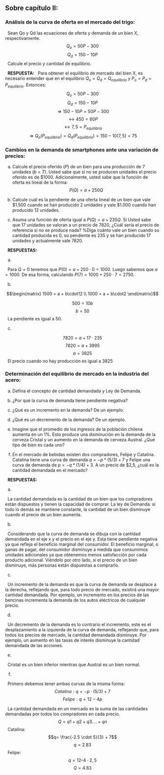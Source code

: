 ## Sobre capítulo II:

### Análisis de la curva de oferta en el mercado del trigo:

  Sean Qo y Qd las ecuaciones de oferta y demanda de un bien X, respectivamente. $$Q_o = 50P-300$$ $$Q_d=150-10P$$   Calcule el precio y cantidad de equilibrio.

  **RESPUESTA:**   Para obtener el equilibrio de mercado del bien X, es necesario entender que en el equilibrio $Q_o = Q_d=Q_{equilibrio}$ y $P_o = P_d=P_{equilibrio}$. Entonces: $$Q_o = 50P-300$$ $$Q_d=150-10P$$ $$\Rightarrow 150 -10P=50P-300$$ $$ \leftrightarrow 450=60P$$ $$ \leftrightarrow 7,5=P_{equilibrio}$$ $$\Rightarrow Q_o(P_{equilibrio})=Q_d(P_{equilibrio})=150 -10(7,5)=75$$

### Cambios en la demanda de smartphones ante una variación de precios:

a)  Calcule el precio oferido ($P$) de un bien para una producción de 7 unidades ($b=7$). Usted sabe que si no se producen unidades el precio oferido es de \$1000. Adicionalmente, usted sabe que la función de oferta es lineal de la forma: $$P(Q)=a+250Q$$

b)  Calcule cuál es la pendiente de una oferta lineal de un bien que vale \$1.500 cuando se han producido 2 unidades y vale \$1.000 cuando han producido 12 unidades.

c)  Asuma una función de oferta igual a $P(Q)=a+235Q$. Si Usted sabe que 17 unidades se valoran a un precio de 7820, ¿Cuál sería el precio de referencia si no se produce nada? %Diga cuánto vale un bien cuando su cantidad producida es 0, su pendiente es 235 y se han producido 17 unidades y actualmente vale 7820.

  **RESPUESTAS:**

a)  

  Para $Q=0$ tenemos que $P(0)=a+250\cdot 0=1000$. Luego sabemos que $a=1000$. De esa forma, calculando $P(7)=1000+250\cdot7=2750.$

b)  

$$\begin{matrix}
        1500 = a + b\cdot12  \\
        1000 = a + b\cdot2 
\end{matrix}$$

$$500 = 10b$$ $$b=50$$   La pendiente es igual a 50.

c)  

$$7820=a+17\cdot235$$ $$7820=a+3995$$ $$a=3825$$   El precio cuando no hay producción es igual a 3825

### Determinación del equilibrio de mercado en la industria del acero:

a)  Defina el concepto de cantidad demandada y Ley de Demanda.

b)  ¿Por qué la curva de demanda tiene pendiente negativa?

c)  ¿Qué es un incremento en la demanda? De un ejemplo.

d)  ¿Qué es un decremento de la demanda? De un ejemplo.

e)  Imagine que el promedio de los ingresos de la población chilena aumenta en un 1%. Esto produce una disminución en la demanda de la cerveza Cristal y un aumento en la demanda de cerveza Austral. ¿Qué tipo de bien es cada uno?

f)  En el mercado de bebidas existen dos compradores, Felipe y Catalina. Catalina tiene una curva de demanda $q = -p*(5/3) + 7$ y Felipe una curva de demanda de $p= -q*(1/4) + 3$. A un precio de \$2,5, ¿cuál es la cantidad demandada en el mercado?

  **RESPUESTAS:**

a)  

  La cantidad demandada es la cantidad de un bien que los compradores están dispuestos y tienen la capacidad de comprar. La ley de Demanda: si todo lo demás se mantiene constante, la cantidad de un bien disminuye cuando el precio de un bien aumenta.

b)  

  Considerando que la curva de demanda se dibuja con la cantidad demandada en el eje x y el precio en el eje y. Esta tiene pendiente negativa ya que refleja el beneficio marginal del consumidor. El beneficio marginal, o ganas de pagar, del consumidor disminuye a medida que consumimos unidades adicionales ya que obtenemos menos satisfacción por cada producto adicional. Viéndolo por otro lado, si el precio de un bien disminuye, más personas están dispuestas a comprarlo.

c)  

  Un incremento de la demanda es que la curva de demanda se desplace a la derecha, reflejando que, para todo precio de mercado, existirá una mayor cantidad demandada. Por ejemplo, un incremento en los precios de las bencinas incrementa la demanda de los autos eléctricos de cualquier precio.

d)  

  Un decremento de la demanda es lo contrario el incremento, este es el desplazamiento a la izquierda de la curva de demanda, reflejando que, para todos los precios de mercado, la cantidad demandada disminuye. Por ejemplo, un aumento en las tasas de interés disminuye la cantidad demandada de las acciones.

e)  

  Cristal es un bien inferior mientras que Austral es un bien normal.

f)  

  Primero debemos tener ambas curvas de la misma forma: $$Catalina: q = -p \cdot (5/3) + 7$$ $$Felipe: q = 12 - 4p$$

  La cantidad demandada en un mercado es la suma de las cantidades demandadas por todos los compradores en cada precio. $$Q = q1 + q2 + q3 …. +qn$$   Catalina: $$q= \frac{-2.5 \cdot 5}{3} + 7$$ $$q= 2.83$$   Felipe: $$q = 12 – 4 \cdot 2,5$$ $$Q =4.83$$
